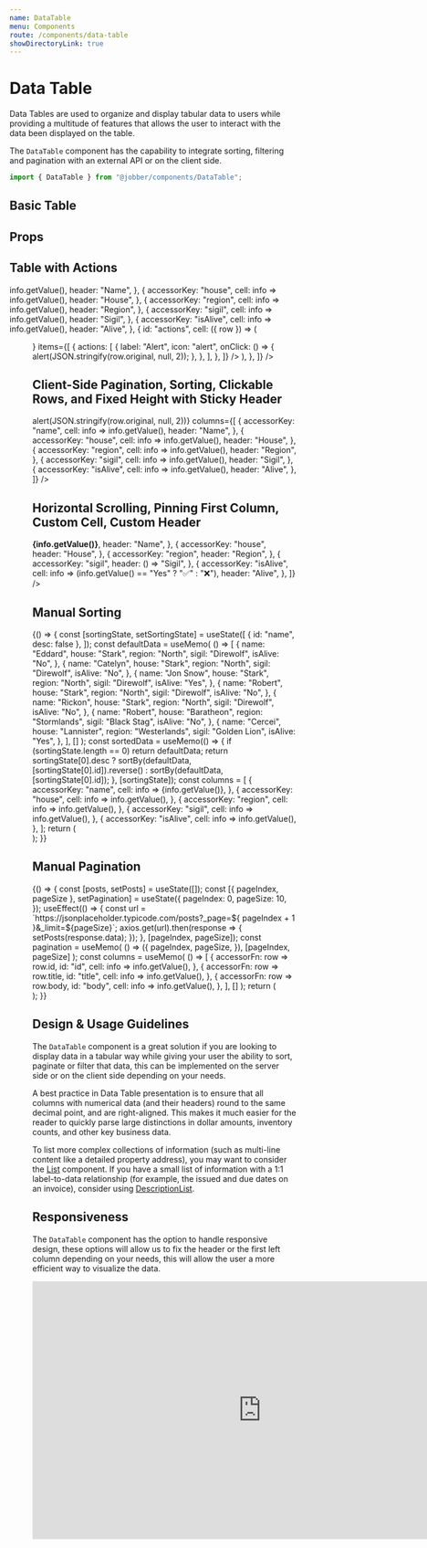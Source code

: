 ```yaml
---
name: DataTable
menu: Components
route: /components/data-table
showDirectoryLink: true
---
```



# Data Table

<ComponentStatus stage="pre" responsive="no" accessible="yes" />

Data Tables are used to organize and display tabular data to users while
providing a multitude of features that allows the user to interact with the data
been displayed on the table.

The `DataTable` component has the capability to integrate sorting, filtering and
pagination with an external API or on the client side.

```ts
import { DataTable } from "@jobber/components/DataTable";
```

## Basic Table

<Playground>
  <DataTable
    data={[
      {
        name: "Jon Snow",
        house: "Stark",
        region: "North",
        sigil: "Direwolf",
        isAlive: "Yes",
      },
      {
        name: "Robert",
        house: "Stark",
        region: "North",
        sigil: "Direwolf",
        isAlive: "No",
      },
      {
        name: "Rickon",
        house: "Stark",
        region: "North",
        sigil: "Direwolf",
        isAlive: "No",
      },
      {
        name: "Robert",
        house: "Baratheon",
        region: "Stormlands",
        sigil: "Black Stag",
        isAlive: "No",
      },
      {
        name: "Cercei",
        house: "Lannister",
        region: "Westerlands",
        sigil: "Golden Lion",
        isAlive: "Yes",
      },
    ]}
    columns={[
      {
        accessorKey: "name",
      },
      {
        accessorKey: "house",
      },
      {
        accessorKey: "region",
      },
      {
        accessorKey: "sigil",
      },
      {
        accessorKey: "isAlive",
      },
    ]}
  />
</Playground>

## Props

<Props of={DataTable} />

## Table with Actions

<Playground>
  <DataTable
    data={[
      {
        name: "Jon Snow",
        house: "Stark",
        region: "North",
        sigil: "Direwolf",
        isAlive: "Yes",
      },
      {
        name: "Robert",
        house: "Stark",
        region: "North",
        sigil: "Direwolf",
        isAlive: "No",
      },
      {
        name: "Rickon",
        house: "Stark",
        region: "North",
        sigil: "Direwolf",
        isAlive: "No",
      },
      {
        name: "Robert",
        house: "Baratheon",
        region: "Stormlands",
        sigil: "Black Stag",
        isAlive: "No",
      },
      {
        name: "Cercei",
        house: "Lannister",
        region: "Westerlands",
        sigil: "Golden Lion",
        isAlive: "Yes",
      },
    ]}
    columns={[
      {
        accessorKey: "name",
        cell: info => info.getValue(),
        header: "Name",
      },
      {
        accessorKey: "house",
        cell: info => info.getValue(),
        header: "House",
      },
      {
        accessorKey: "region",
        cell: info => info.getValue(),
        header: "Region",
      },
      {
        accessorKey: "sigil",
        cell: info => info.getValue(),
        header: "Sigil",
      },
      {
        accessorKey: "isAlive",
        cell: info => info.getValue(),
        header: "Alive",
      },
      {
        id: "actions",
        cell: ({ row }) => (
          <Menu
            activator={
              <Button
                variation="subtle"
                type="tertiary"
                icon="more"
                aria-label="more"
              />
            }
            items={[
              {
                actions: [
                  {
                    label: "Alert",
                    icon: "alert",
                    onClick: () => {
                      alert(JSON.stringify(row.original, null, 2));
                    },
                  },
                ],
              },
            ]}
          />
        ),
      },
    ]}
  />
</Playground>

## Client-Side Pagination, Sorting, Clickable Rows, and Fixed Height with Sticky Header

<Playground>
  <DataTable
    height={400}
    stickyHeader
    data={[
      {
        name: "Eddard",
        house: "Stark",
        region: "North",
        sigil: "Direwolf",
        isAlive: "No",
      },
      {
        name: "Catelyn",
        house: "Stark",
        region: "North",
        sigil: "Direwolf",
        isAlive: "No",
      },
      {
        name: "Jon Snow",
        house: "Stark",
        region: "North",
        sigil: "Direwolf",
        isAlive: "Yes",
      },
      {
        name: "Robert",
        house: "Stark",
        region: "North",
        sigil: "Direwolf",
        isAlive: "No",
      },
      {
        name: "Rickon",
        house: "Stark",
        region: "North",
        sigil: "Direwolf",
        isAlive: "No",
      },
      {
        name: "Robert",
        house: "Baratheon",
        region: "Stormlands",
        sigil: "Black Stag",
        isAlive: "No",
      },
      {
        name: "Cercei",
        house: "Lannister",
        region: "Westerlands",
        sigil: "Golden Lion",
        isAlive: "Yes",
      },
      {
        name: "Sansa",
        house: "Stark",
        region: "North",
        sigil: "Direwolf",
        isAlive: "Yes",
      },
      {
        name: "Arya",
        house: "Stark",
        region: "North",
        sigil: "Direwolf",
        isAlive: "Yes",
      },
      {
        name: "Bran",
        house: "Stark",
        region: "North",
        sigil: "Direwolf",
        isAlive: "Yes",
      },
      {
        name: "Joffrey",
        house: "Baratheon",
        region: "Stormlands",
        sigil: "Black Stag",
        isAlive: "No",
      },
      {
        name: "Myrcella",
        house: "Baratheon",
        region: "Stormlands",
        sigil: "Black Stag",
        isAlive: "Yes",
      },
      {
        name: "Tommen",
        house: "Baratheon",
        region: "Stormlands",
        sigil: "Black Stag",
        isAlive: "Yes",
      },
    ]}
    pagination={{ manualPagination: false, itemsPerPage: [10, 20, 30] }}
    sorting={{ manualSorting: false }}
    onRowClick={row => alert(JSON.stringify(row.original, null, 2))}
    columns={[
      {
        accessorKey: "name",
        cell: info => info.getValue(),
        header: "Name",
      },
      {
        accessorKey: "house",
        cell: info => info.getValue(),
        header: "House",
      },
      {
        accessorKey: "region",
        cell: info => info.getValue(),
        header: "Region",
      },
      {
        accessorKey: "sigil",
        cell: info => info.getValue(),
        header: "Sigil",
      },
      {
        accessorKey: "isAlive",
        cell: info => info.getValue(),
        header: "Alive",
      },
    ]}
  />
</Playground>

## Horizontal Scrolling, Pinning First Column, Custom Cell, Custom Header

<Playground>
  <div style={{ maxWidth: 390 }}>
    <DataTable
      data={[
        {
          name: "Jon Snow",
          house: "Stark",
          region: "North",
          sigil: "Direwolf",
          isAlive: "Yes",
        },
        {
          name: "Robert",
          house: "Stark",
          region: "North",
          sigil: "Direwolf",
          isAlive: "No",
        },
        {
          name: "Rickon",
          house: "Stark",
          region: "North",
          sigil: "Direwolf",
          isAlive: "No",
        },
        {
          name: "Robert",
          house: "Baratheon",
          region: "Stormlands",
          sigil: "Black Stag",
          isAlive: "No",
        },
        {
          name: "Cercei",
          house: "Lannister",
          region: "Westerlands",
          sigil: "Golden Lion",
          isAlive: "Yes",
        },
      ]}
      pinFirstColumn
      columns={[
        {
          accessorKey: "name",
          cell: info => <strong>{info.getValue()}</strong>,
          header: "Name",
        },
        {
          accessorKey: "house",
          header: "House",
        },
        {
          accessorKey: "region",
          header: "Region",
        },
        {
          accessorKey: "sigil",
          header: () => "Sigil",
        },
        {
          accessorKey: "isAlive",
          cell: info => (info.getValue() == "Yes" ? "✅" : "❌"),
          header: "Alive",
        },
      ]}
    />
  </div>
</Playground>

## Manual Sorting

<Playground>
  {() => {
    const [sortingState, setSortingState] = useState([
      { id: "name", desc: false },
    ]);
    const defaultData = useMemo(
      () => [
        {
          name: "Eddard",
          house: "Stark",
          region: "North",
          sigil: "Direwolf",
          isAlive: "No",
        },
        {
          name: "Catelyn",
          house: "Stark",
          region: "North",
          sigil: "Direwolf",
          isAlive: "No",
        },
        {
          name: "Jon Snow",
          house: "Stark",
          region: "North",
          sigil: "Direwolf",
          isAlive: "Yes",
        },
        {
          name: "Robert",
          house: "Stark",
          region: "North",
          sigil: "Direwolf",
          isAlive: "No",
        },
        {
          name: "Rickon",
          house: "Stark",
          region: "North",
          sigil: "Direwolf",
          isAlive: "No",
        },
        {
          name: "Robert",
          house: "Baratheon",
          region: "Stormlands",
          sigil: "Black Stag",
          isAlive: "No",
        },
        {
          name: "Cercei",
          house: "Lannister",
          region: "Westerlands",
          sigil: "Golden Lion",
          isAlive: "Yes",
        },
      ],
      []
    );
    const sortedData = useMemo(() => {
      if (sortingState.length == 0) return defaultData;
      return sortingState[0].desc
        ? sortBy(defaultData, [sortingState[0].id]).reverse()
        : sortBy(defaultData, [sortingState[0].id]);
    }, [sortingState]);
    const columns = [
      {
        accessorKey: "name",
        cell: info => <span>{info.getValue()}</span>,
      },
      {
        accessorKey: "house",
        cell: info => info.getValue(),
      },
      {
        accessorKey: "region",
        cell: info => info.getValue(),
      },
      {
        accessorKey: "sigil",
        cell: info => info.getValue(),
      },
      {
        accessorKey: "isAlive",
        cell: info => info.getValue(),
      },
    ];
    return (
      <div>
        <DataDump label="Sorting State" data={sortingState} defaultOpen />
        <DataTable
          data={sortedData}
          columns={columns}
          sorting={{
            manualSorting: true,
            state: sortingState,
            onSortingChange: setSortingState,
            enableSortingRemoval: true,
          }}
        />
      </div>
    );
  }}
</Playground>

## Manual Pagination

<Playground>
  {() => {
    const [posts, setPosts] = useState([]);
    const [{ pageIndex, pageSize }, setPagination] = useState({
      pageIndex: 0,
      pageSize: 10,
    });
    useEffect(() => {
      const url = `https://jsonplaceholder.typicode.com/posts?_page=${
        pageIndex + 1
      }&_limit=${pageSize}`;
      axios.get(url).then(response => {
        setPosts(response.data);
      });
    }, [pageIndex, pageSize]);
    const pagination = useMemo(
      () => ({
        pageIndex,
        pageSize,
      }),
      [pageIndex, pageSize]
    );
    const columns = useMemo(
      () => [
        {
          accessorFn: row => row.id,
          id: "id",
          cell: info => info.getValue(),
        },
        {
          accessorFn: row => row.title,
          id: "title",
          cell: info => info.getValue(),
        },
        {
          accessorFn: row => row.body,
          id: "body",
          cell: info => info.getValue(),
        },
      ],
      []
    );
    return (
      <div>
        <DataTable
          data={posts}
          columns={columns}
          pagination={{
            manualPagination: true,
            onPaginationChange: setPagination,
            pageCount: Math.ceil(100 / pageSize),
            totalItems: 100,
            state: pagination,
          }}
          height={400}
          stickyHeader
        />
      </div>
    );
  }}
</Playground>

## Design & Usage Guidelines

The `DataTable` component is a great solution if you are looking to display data
in a tabular way while giving your user the ability to sort, paginate or filter
that data, this can be implemented on the server side or on the client side
depending on your needs.

A best practice in Data Table presentation is to ensure that all columns with
numerical data (and their headers) round to the same decimal point, and are
right-aligned. This makes it much easier for the reader to quickly parse large
distinctions in dollar amounts, inventory counts, and other key business data.

To list more complex collections of information (such as multi-line content like
a detailed property address), you may want to consider the
[List](https://atlantis.getjobber.com/components/list) component. If you have a
small list of information with a 1:1 label-to-data relationship (for example,
the issued and due dates on an invoice), consider using
[DescriptionList](https://atlantis.getjobber.com/components/description-list).

## Responsiveness

The `DataTable` component has the option to handle responsive design, these
options will allow us to fix the header or the first left column depending on
your needs, this will allow the user a more efficient way to visualize the data.

<iframe
  style="border: 1px solid rgba(0, 0, 0, 0.1);"
  width="800"
  height="450"
  src="https://www.figma.com/embed?embed_host=share&url=https%3A%2F%2Fwww.figma.com%2Ffile%2F3BXCXXD9glMtj8RAHjXiQC%2FDesign-System-Contribution-TEMPLATE%3Fnode-id%3D332%253A5526"
  allowfullscreen
></iframe>

<!--
  Insert a Figma mockup from the [Design System Contribution template](https://www.figma.com/file/3BXCXXD9glMtj8RAHjXiQC/Design-System-Contribution-TEMPLATE?node-id=26%3A2)
  that conveys the visual design of the component, with variants and state accounted for.
  Consider progressive enhancement; might this rely on newer browser features that aren’t
  widely supported yet?
-->
